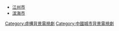 * [[江州市|江州市]]
* [[滨海市|滨海市]]

[[Category:虛構背景電視劇|Category:虛構背景電視劇]]
[[Category:中國城市背景電視劇|Category:中國城市背景電視劇]]